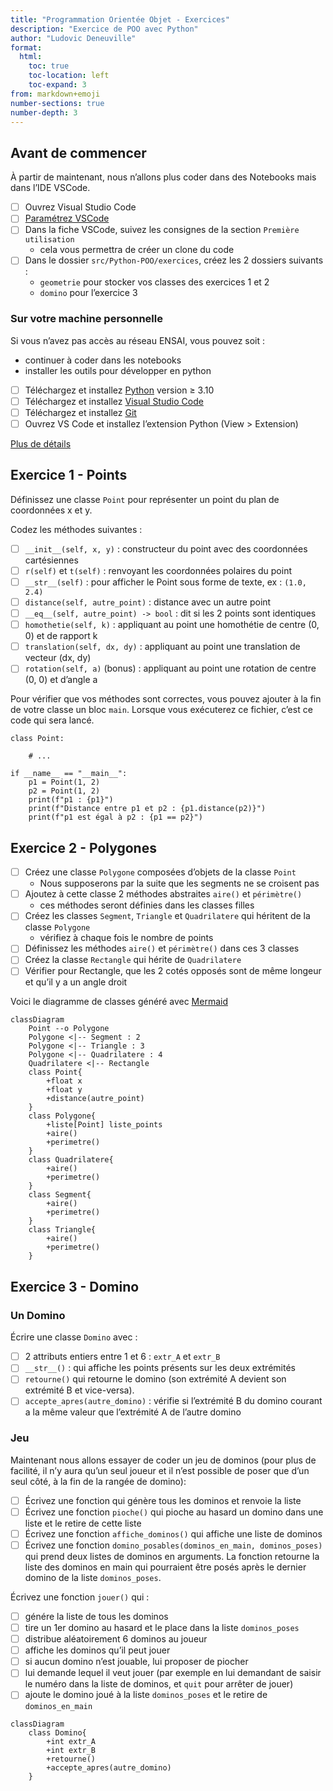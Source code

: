 ```yaml
---
title: "Programmation Orientée Objet - Exercices"
description: "Exercice de POO avec Python"
author: "Ludovic Deneuville"
format: 
  html:
    toc: true
    toc-location: left
    toc-expand: 3
from: markdown+emoji
number-sections: true
number-depth: 3
---
```


## Avant de commencer {.unnumbered}

À partir de maintenant, nous n'allons plus coder dans des Notebooks mais dans l'IDE VSCode.

- [ ] Ouvrez Visual Studio Code
- [ ] [Paramétrez VSCode](../outils/VSCode.qmd){target="_blank"}
- [ ] Dans la fiche VSCode, suivez les consignes de la section `Première utilisation`
  - cela vous permettra de créer un clone du code
- [ ] Dans le dossier `src/Python-POO/exercices`, créez les 2 dossiers suivants :
  - `geometrie` pour stocker vos classes des exercices 1 et 2
  - `domino` pour l'exercice 3

### Sur votre machine personnelle {.unnumbered}

Si vous n'avez pas accès au réseau ENSAI, vous pouvez soit :

- continuer à coder dans les notebooks
- installer les outils pour développer en python

::: {.callout-note title="Installation outils Python"}
- [ ] Téléchargez et installez [Python](https://www.python.org/downloads/){target="_blank"} version ≥ 3.10
- [ ] Téléchargez et installez [Visual Studio Code](https://code.visualstudio.com/){target="_blank"}
- [ ] Téléchargez et installez [Git](https://git-scm.com/){target="_blank"}
- [ ] Ouvrez VS Code et installez l'extension Python (View > Extension)

[Plus de détails](https://learn.microsoft.com/fr-fr/training/modules/python-install-vscode/){target="_blank"}
:::

## Exercice 1 - Points

Définissez une classe `Point` pour représenter un point du plan de coordonnées x et y.

Codez les méthodes suivantes :

- [ ] `__init__(self, x, y)` : constructeur du point avec des coordonnées cartésiennes
- [ ] `r(self)` et `t(self)` : renvoyant les coordonnées polaires du point
- [ ] `__str__(self)` : pour afficher le Point sous forme de texte, ex : `(1.0, 2.4)`
- [ ] `distance(self, autre_point)` : distance avec un autre point
- [ ] `__eq__(self, autre_point) -> bool` : dit si les 2 points sont identiques
- [ ] `homothetie(self, k)` : appliquant au point une homothétie de centre (0, 0) et de rapport k
- [ ] `translation(self, dx, dy)` : appliquant au point une translation de vecteur (dx, dy)
- [ ] `rotation(self, a)` (bonus) : appliquant au point une rotation de centre (0, 0) et d'angle a

::: {.callout-tip collapse="true"}
Pour vérifier que vos méthodes sont correctes, vous pouvez ajouter à la fin de votre classe un bloc `main`. Lorsque vous exécuterez ce fichier, c'est ce code qui sera lancé.

```.python
class Point:

    # ...

if __name__ == "__main__":
    p1 = Point(1, 2)
    p2 = Point(1, 2)
    print(f"p1 : {p1}")
    print(f"Distance entre p1 et p2 : {p1.distance(p2)}")
    print(f"p1 est égal à p2 : {p1 == p2}")
```
:::

## Exercice 2 - Polygones

- [ ] Créez une classe `Polygone` composées d'objets de la classe `Point`
  - Nous supposerons par la suite que les segments ne se croisent pas
- [ ] Ajoutez à cette classe 2 méthodes abstraites `aire()` et `périmètre()` 
  - ces méthodes seront définies dans les classes filles
- [ ] Créez les classes `Segment`, `Triangle` et `Quadrilatere` qui héritent de la classe `Polygone`
  - vérifiez à chaque fois le nombre de points
- [ ] Définissez les méthodes `aire()` et `périmètre()` dans ces 3 classes
- [ ] Créez la classe `Rectangle` qui hérite de `Quadrilatere`
- [ ] Vérifier pour Rectangle, que les 2 cotés opposés sont de même longeur et qu'il y a un angle droit

Voici le diagramme de classes généré avec [Mermaid](https://mermaid.js.org/syntax/classDiagram.html){target="_blank"}

```mermaid
classDiagram
    Point --o Polygone
    Polygone <|-- Segment : 2
    Polygone <|-- Triangle : 3
    Polygone <|-- Quadrilatere : 4
    Quadrilatere <|-- Rectangle
    class Point{
        +float x
        +float y
        +distance(autre_point)
    }
    class Polygone{
        +liste[Point] liste_points
        +aire()
        +perimetre()
    }
    class Quadrilatere{
        +aire()
        +perimetre()
    }
    class Segment{
        +aire()
        +perimetre()
    }
    class Triangle{
        +aire()
        +perimetre()
    }
```

## Exercice 3 - Domino

### Un Domino

Écrire une classe `Domino` avec :

- [ ] 2 attributs entiers entre 1 et 6 : `extr_A` et `extr_B`
- [ ] `__str__()` : qui affiche les points présents sur les deux extrémités
- [ ] `retourne()` qui retourne le domino (son extrémité A devient son extrémité B et vice-versa).
- [ ] `accepte_apres(autre_domino)` : vérifie si l'extrémité B du domino courant a la même valeur que l'extrémité A de l'autre domino

### Jeu

Maintenant nous allons essayer de coder un jeu de dominos (pour plus de facilité, il n'y aura qu'un seul joueur et il n'est possible de poser que d'un seul côté, à la fin de la rangée de domino):

- [ ] Écrivez une fonction qui génère tous les dominos et renvoie la liste
- [ ] Écrivez une fonction `pioche()` qui pioche au hasard un domino dans une liste et le retire de cette liste
- [ ] Écrivez une fonction `affiche_dominos()` qui affiche une liste de dominos
- [ ] Écrivez une fonction `domino_posables(dominos_en_main, dominos_poses)` qui prend deux listes de dominos en arguments. La fonction retourne la liste des dominos en main qui pourraient être posés après le dernier domino de la liste `dominos_poses`.

Écrivez une fonction `jouer()` qui :

- [ ] génére la liste de tous les dominos
- [ ] tire un 1er domino au hasard et le place dans la liste `dominos_poses`
- [ ] distribue aléatoirement 6 dominos au joueur
- [ ] affiche les dominos qu'il peut jouer
- [ ] si aucun domino n'est jouable, lui proposer de piocher
- [ ] lui demande lequel il veut jouer (par exemple en lui demandant de saisir le numéro dans la liste de dominos, et `quit` pour arrêter de jouer)
- [ ] ajoute le domino joué à la liste `dominos_poses` et le retire de `dominos_en_main`

```mermaid
classDiagram
    class Domino{
        +int extr_A
        +int extr_B
        +retourne()
        +accepte_apres(autre_domino)
    }
```
